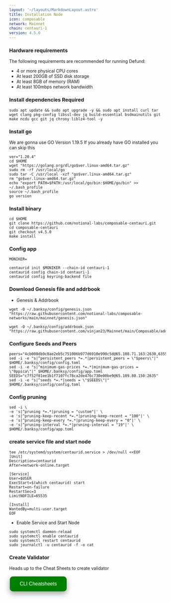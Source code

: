 ```yaml
---
layout: '~/layouts/MarkdownLayout.astro'
title: Installation Node
icon: composable
network: Mainnet
chain: centauri-1
version: 4.5.0
---
```


### Hardware requirements

The following requirements are recommended for running Defund:

- 4 or more physical CPU cores
- At least 200GB of SSD disk storage
- At least 8GB of memory (RAM)
- At least 100mbps network bandwidth


### Install dependencies Required

```
sudo apt update && sudo apt upgrade -y && sudo apt install curl tar wget clang pkg-config libssl-dev jq build-essential bsdmainutils git make ncdu gcc git jq chrony liblz4-tool -y
```

### Install go

We are gonna use GO Version 1.19.5
If you already have GO installed you can skip this 

```
ver="1.20.4"
cd $HOME
wget "https://golang.org/dl/go$ver.linux-amd64.tar.gz"
sudo rm -rf /usr/local/go
sudo tar -C /usr/local -xzf "go$ver.linux-amd64.tar.gz"
rm "go$ver.linux-amd64.tar.gz"
echo "export PATH=$PATH:/usr/local/go/bin:$HOME/go/bin" >> ~/.bash_profile
source ~/.bash_profile
go version
```

### Install binary

```
cd $HOME
git clone https://github.com/notional-labs/composable-centauri.git
cd composable-centauri
git checkout v4.5.0
make install
```

### Config app
```
MONIKER=
```
```
centaurid init $MONIKER --chain-id centauri-1
centaurid config chain-id centauri-1
centaurid config keyring-backend file
```

### Download Genesis file and addrbook

- Genesis & Addrbook

```
wget -O ~/.banksy/config/genesis.json "https://raw.githubusercontent.com/notional-labs/composable-networks/main/mainnet/genesis.json"
```
```
wget -O ~/.banksy/config/addrbook.json "https://raw.githubusercontent.com/vinjan23/Mainnet/main/Composable/addrbook.json"
```

### Configure Seeds and Peers

```
peers="4cb008db9c8ae2eb5c751006b977d6910e990c5d@65.108.71.163:2630,63559b939442512ed82d2ded46d02ab1021ea29a@95.214.55.138:53656"
sed -i -e "s|^persistent_peers *=.*|persistent_peers = \"$peers\"|" $HOME/.banksy/config/config.toml
sed -i -e "s|^minimum-gas-prices *=.*|minimum-gas-prices = \"0ppica\"|" $HOME/.banksy/config/app.toml
SEEDS="c7f52f81ee1b1f7107fc78ca2de476c730e00be9@65.109.80.150:2635"
sed -i -e "s|^seeds *=.*|seeds = \"$SEEDS\"|" $HOME/.banksy/config/config.toml
```

### Config pruning

```
sed -i \
-e 's|^pruning *=.*|pruning = "custom"|' \
-e 's|^pruning-keep-recent *=.*|pruning-keep-recent = "100"|' \
-e 's|^pruning-keep-every *=.*|pruning-keep-every = "0"|' \
-e 's|^pruning-interval *=.*|pruning-interval = "19"|' \
$HOME/.banksy/config/app.toml
```

### create service file and start node

```
tee /etc/systemd/system/centaurid.service > /dev/null <<EOF
[Unit]
Description=centaurid
After=network-online.target

[Service]
User=$USER
ExecStart=$(which centaurid) start
Restart=on-failure
RestartSec=3
LimitNOFILE=65535

[Install]
WantedBy=multi-user.target
EOF
```

- Enable Service and Start Node

```
sudo systemctl daemon-reload
sudo systemctl enable centaurid
sudo systemctl restart centaurid
sudo journalctl -u centaurid -f -o cat
```

### Create Validator

Heads up to the Cheat Sheets to create validator

<a href="https://service.vinjan.xyz/mainnet/composable/cheat" target="_blank">
  <button style="background-color: green; border: none; color: white; padding: 15px 32px; text-align: center; text-decoration: none; display: inline-block; font-size: 16px; margin: 4px 2px; cursor: pointer; border-radius: 10px; box-shadow: 0 8px 16px 0 rgba(0,0,0,0.2), 0 6px 20px 0 rgba(0,0,0,0.19);" onmouseover="this.style.boxShadow='0 0 0 4px rgba(0,255,0,0.5)'" onmouseout="this.style.boxShadow='0 8px 16px 0 rgba(0,0,0,0.2), 0 6px 20px 0 rgba(0,0,0,0.19)'">CLI Cheatsheets</button>
</a>

